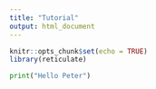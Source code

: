 ```yaml
---
title: "Tutorial"
output: html_document
---
```


```r
knitr::opts_chunk$set(echo = TRUE)
library(reticulate)
```

```python
print("Hello Peter")
```

